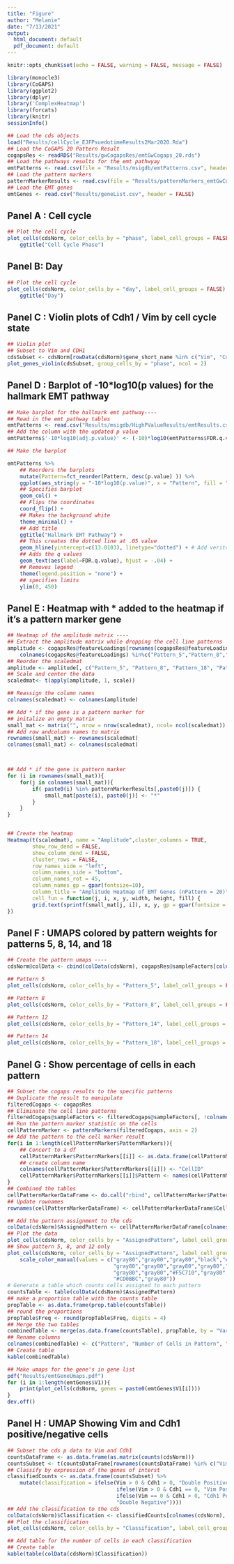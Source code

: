 ```yaml
---
title: "Figure"
author: "Melanie"
date: "7/13/2021"
output:
  html_document: default
  pdf_document: default
---
```


```r
knitr::opts_chunk$set(echo = FALSE, warning = FALSE, message = FALSE)
```

```r
library(monocle3)
library(CoGAPS)
library(ggplot2)
library(dplyr)
library('ComplexHeatmap')
library(forcats)
library(knitr)
sessionInfo()
```

```r
## Load the cds objects
load("Results/cellCycle_EJFPsuedotimeResults2Mar2020.Rda")
## Load the CoGAPS 20 Pattern Result
cogapsRes <- readRDS("Results/gwCogapsRes/emtGwCogaps_20.rds")
## Load the pathways results for the emt pathwyay
emtPatterns <- read.csv(file = "Results/msigdb/emtPatterns.csv", header = TRUE)
## Load the pattern markers
patternMarkerResults <- read.csv(file = "Results/patternMarkers_emtGwCogaps_20.csv")
## Load the EMT genes
emtGenes <- read.csv("Results/geneList.csv", header = FALSE)
```
## Panel A : Cell cycle
```r
## Plot the cell cycle
plot_cells(cdsNorm, color_cells_by = "phase", label_cell_groups = FALSE) +
    ggtitle("Cell Cycle Phase")
```

## Panel B: Day
```r
## Plot the cell cycle
plot_cells(cdsNorm, color_cells_by = "day", label_cell_groups = FALSE) +
    ggtitle("Day")
```

## Panel C : Violin plots of Cdh1 / Vim by cell cycle state
```r
## Violin plot
## Subset to Vim and CDH1
cdsSubset <- cdsNorm[rowData(cdsNorm)$gene_short_name %in% c("Vim", "Cdh1"), ]
plot_genes_violin(cdsSubset, group_cells_by = "phase", ncol = 2)
```

## Panel D : Barplot of -10*log10(p values) for the hallmark EMT pathway
```r
## Make barplot for the hallmark emt pathway----
## Read in the emt pathway tables
emtPatterns <- read.csv("Results/msigdb/HighPValueResults/emtResults.csv")
## Add the column with the updated p value
emtPatterns$'-10*log10(adj.p.value)' <- (-10)*log10(emtPatterns$FDR.q.value)

## Make the barplot

emtPatterns %>% 
    ## Reorders the barplots
    mutate(Pattern=fct_reorder(Pattern, desc(p.value) )) %>%
    ggplot(aes_string(y = "-10*log10(p.value)", x = "Pattern", fill = "Pattern")) +
    ## Specifies barplot
    geom_col() +
    ## Flips the coordinates
    coord_flip() +
    ## Makes the background white
    theme_minimal() +
    ## Add title
    ggtitle("Hallmark EMT Pathway") +
    ## This creates the dotted line at .05 value 
    geom_hline(yintercept=c(13.0103), linetype="dotted") + # Add veritcle line to show significances
    ## Adds the q values
    geom_text(aes(label=FDR.q.value), hjust = -.04) +
    ## Removes legend
    theme(legend.position = "none") +
    ## specifies limits 
    ylim(0, 450)

```


## Panel E : Heatmap with * added to the heatmap if it's a pattern marker gene 
```r
## Heatmap of the amplitude matrix ----
## Extract the amplitude matrix while dropping the cell line patterns
amplitude <- cogapsRes@featureLoadings[rownames(cogapsRes@featureLoadings) %in% emtGenes$V1, 
    colnames(cogapsRes@featureLoadings) %in%c("Pattern_5","Pattern_8","Pattern_18", "Pattern_14")]
## Reorder the scaledmat
amplitude <- amplitude[, c("Pattern_5", "Pattern_8", "Pattern_18", "Pattern_14")] 
## Scale and center the data
scaledmat<- t(apply(amplitude, 1, scale))

## Reassign the column names
colnames(scaledmat) <- colnames(amplitude)

## Add * if the gene is a pattern marker for 
## initalize an empty matrix
small_mat <- matrix("", nrow = nrow(scaledmat), ncol= ncol(scaledmat))
## Add row andcolumn names to matrix
rownames(small_mat) <- rownames(scaledmat)
colnames(small_mat) <- colnames(scaledmat)



## Add * if the gene is pattern marker
for (i in rownames(small_mat)){
    for(j in colnames(small_mat)){
        if( paste0(i) %in% patternMarkerResults[,paste0(j)]) {
            small_mat[paste(i), paste0(j)] <- "*"
        }
    }
}


## Create the heatmap
Heatmap(t(scaledmat), name = "Amplitude",cluster_columns = TRUE,
        show_row_dend = FALSE, 
        show_column_dend = FALSE,
        cluster_rows = FALSE,
        row_names_side = "left",
        column_names_side = "bottom",
        column_names_rot = 45,
        column_names_gp = gpar(fontsize=10),
        column_title = "Amplitude Heatmap of EMT Genes (nPattern = 20)",
        cell_fun = function(j, i, x, y, width, height, fill) {
        grid.text(sprintf(small_mat[j, i]), x, y, gp = gpar(fontsize = 10))
})


```


## Panel F : UMAPS colored by pattern weights for patterns 5, 8, 14, and 18 
```r
## Create the pattern umaps ----
cdsNorm@colData <- cbind(colData(cdsNorm), cogapsRes@sampleFactors[colnames(cdsNorm), ])

## Pattern 5
plot_cells(cdsNorm, color_cells_by = "Pattern_5", label_cell_groups = FALSE)

## Pattern 8
plot_cells(cdsNorm, color_cells_by = "Pattern_8", label_cell_groups = FALSE)

## Pattern 12
plot_cells(cdsNorm, color_cells_by = "Pattern_14", label_cell_groups = FALSE) 

## Pattern 14
plot_cells(cdsNorm, color_cells_by = "Pattern_18", label_cell_groups = FALSE)
```


## Panel G : Show percentage of cells in each pattern
```r
## Subset the cogaps results to the specific patterns
## Duplicate the result to manipulate 
filteredCogaps <- cogapsRes
## Eliminate the cell line patterns
filteredCogaps@sampleFactors <- filteredCogaps@sampleFactors[, !colnames(filteredCogaps@sampleFactors) %in%c("Pattern_2", "Pattern_13")]
## Run the pattern marker statistic on the cells 
cellPatternMarker <- patternMarkers(filteredCogaps, axis = 2)
## Add the pattern to the cell marker result
for(i in 1:length(cellPatternMarker$PatternMarkers)){
    ## Concert to a df
    cellPatternMarker$PatternMarkers[[i]] <- as.data.frame(cellPatternMarker$PatternMarkers[[i]])
    ## create column name
    colnames(cellPatternMarker$PatternMarkers[[i]]) <- "CellID"
    cellPatternMarker$PatternMarkers[[i]]$Pattern <- names(cellPatternMarker$PatternMarkers[i])
}
## Combined the tables
cellPatternMarkerDataFrame <- do.call("rbind", cellPatternMarker$PatternMarkers)
## Update rownames
rownames(cellPatternMarkerDataFrame) <- cellPatternMarkerDataFrame$CellID

## Add the pattern assignment to the cds
colData(cdsNorm)$AssignedPattern <- cellPatternMarkerDataFrame[colnames(cdsNorm), "Pattern"]
## Plot the data
plot_cells(cdsNorm, color_cells_by = "AssignedPattern", label_cell_groups = FALSE)
## Show pattern 5, 8, and 12 only
plot_cells(cdsNorm, color_cells_by = "AssignedPattern", label_cell_groups = FALSE) +
    scale_color_manual(values = c("gray80","gray80","gray80","black","#2297E6",
                                  "gray80","gray80","gray80","gray80","gray80",
                                  "gray80","gray80","#F5C710","gray80","gray80",
                                  "#CD0BBC","gray80"))
# Generate a table which counts cells assigned to each pattern
countsTable <- table(colData(cdsNorm)$AssignedPattern)
## make a proportion table with the counts table
propTable <- as.data.frame(prop.table(countsTable))
## round the proportions
propTable$Freq <- round(propTable$Freq, digits = 4)
## Merge the two tables
combinedTable <- merge(as.data.frame(countsTable), propTable, by = "Var1")
## Rename columns
colnames(combinedTable) <- c("Pattern", "Number of Cells in Pattern", "Proportion of Cells in Pattern")
## Create table
kable(combinedTable)

```

```r
## Make umaps for the gene's in gene list
pdf("Results/emtGeneUmaps.pdf")
for (i in 1:length(emtGenes$V1)){
    print(plot_cells(cdsNorm, genes = paste0(emtGenes$V1[i])))
}
dev.off()

```
## Panel H : UMAP Showing Vim and Cdh1 positive/negative cells
```r
## Subset the cds p data to Vim and Cdh1
countsDataFrame <- as.data.frame(as.matrix(counts(cdsNorm)))
countsSubset <- t(countsDataFrame[rownames(countsDataFrame) %in% c("Vim", "Cdh1"), ])
## Classify by expression of the genes of interst
classifiedCounts <- as.data.frame(countsSubset) %>%
    mutate(classification = ifelse(Vim > 0 & Cdh1 > 0, "Double Positive",
                                   ifelse(Vim > 0 & Cdh1 == 0, "Vim Positive",
                                   ifelse(Vim == 0 & Cdh1 > 0, "Cdh1 Positive",
                                   "Double Negative"))))
## Add the classification to the cds
colData(cdsNorm)$Classification <- classifiedCounts[colnames(cdsNorm), "classification"]
## Plot the classification
plot_cells(cdsNorm, color_cells_by = "Classification", label_cell_groups = FALSE) + scale_color_manual(values = c("cadetblue2","gray50","purple","orange"))

## Add table for the number of cells in each classification
## Create table
kable(table(colData(cdsNorm)$Classification))
```


